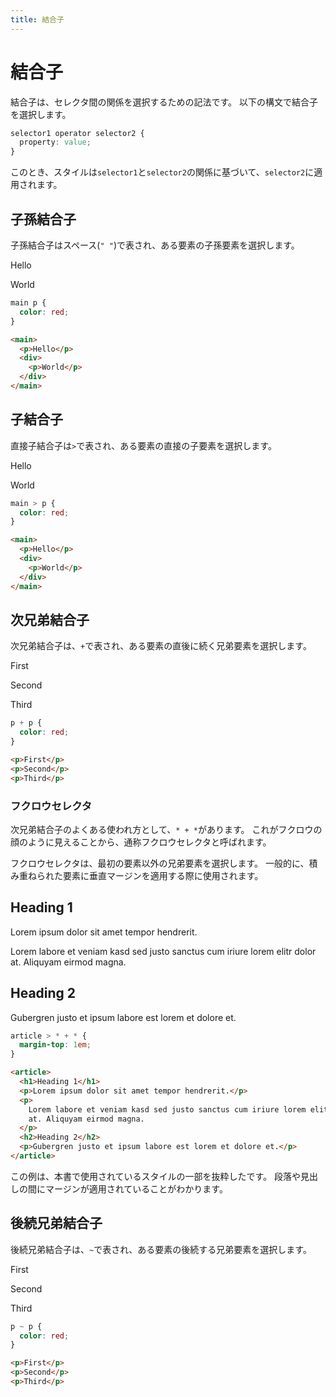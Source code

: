 ```yaml
---
title: 結合子
---
```



# 結合子

結合子は、セレクタ間の関係を選択するための記法です。
以下の構文で結合子を選択します。

```css
selector1 operator selector2 {
  property: value;
}
```

このとき、スタイルは`selector1`と`selector2`の関係に基づいて、`selector2`に適用されます。

## 子孫結合子

子孫結合子はスペース(`" "`)で表され、ある要素の子孫要素を選択します。

<WebExample>
  <style>
    {`
      main p {
        color: red;
      }
    `}
  </style>
  <main>
    <p>Hello</p>
    <div>
      <p>World</p>
    </div>
  </main>
</WebExample>

```css
main p {
  color: red;
}
```

```html
<main>
  <p>Hello</p>
  <div>
    <p>World</p>
  </div>
</main>
```

## 子結合子

直接子結合子は`>`で表され、ある要素の直接の子要素を選択します。

<WebExample>
  <style>
    {`
      main > p {
        color: red;
      }
    `}
  </style>
  <main>
    <p>Hello</p>
    <div>
      <p>World</p>
    </div>
  </main>
</WebExample>

```css
main > p {
  color: red;
}
```

```html
<main>
  <p>Hello</p>
  <div>
    <p>World</p>
  </div>
</main>
```

## 次兄弟結合子

次兄弟結合子は、`+`で表され、ある要素の直後に続く兄弟要素を選択します。

<WebExample>
  <style>
    {`
      p + p {
        color: red;
      }
    `}
  </style>
  <p>First</p>
  <p>Second</p>
  <p>Third</p>
</WebExample>

```css
p + p {
  color: red;
}
```

```html
<p>First</p>
<p>Second</p>
<p>Third</p>
```

### フクロウセレクタ

次兄弟結合子のよくある使われ方として、`* + *`があります。
これがフクロウの顔のように見えることから、通称フクロウセレクタと呼ばれます。

フクロウセレクタは、最初の要素以外の兄弟要素を選択します。
一般的に、積み重ねられた要素に垂直マージンを適用する際に使用されます。

<WebExample>
  <style>
    {`
      * {
        margin: 0;
        padding: 0;
      }
      article > * + * {
        margin-top: 1em;
      }
    `}
  </style>
  <article>
    <h1>Heading 1</h1>
    <p>Lorem ipsum dolor sit amet tempor hendrerit.</p>
    <p>
      Lorem labore et veniam kasd sed justo sanctus cum iriure lorem elitr dolor
      at. Aliquyam eirmod magna.
    </p>
    <h2>Heading 2</h2>
    <p>Gubergren justo et ipsum labore est lorem et dolore et.</p>
  </article>
</WebExample>

```css
article > * + * {
  margin-top: 1em;
}
```

```html
<article>
  <h1>Heading 1</h1>
  <p>Lorem ipsum dolor sit amet tempor hendrerit.</p>
  <p>
    Lorem labore et veniam kasd sed justo sanctus cum iriure lorem elitr dolor
    at. Aliquyam eirmod magna.
  </p>
  <h2>Heading 2</h2>
  <p>Gubergren justo et ipsum labore est lorem et dolore et.</p>
</article>
```

この例は、本書で使用されているスタイルの一部を抜粋したです。
段落や見出しの間にマージンが適用されていることがわかります。

## 後続兄弟結合子

後続兄弟結合子は、`~`で表され、ある要素の後続する兄弟要素を選択します。

<WebExample>
  <style>
    {`
      p ~ p {
        color: red;
      }
    `}
  </style>
  <p>First</p>
  <p>Second</p>
  <p>Third</p>
</WebExample>

```css
p ~ p {
  color: red;
}
```

```html
<p>First</p>
<p>Second</p>
<p>Third</p>
```
